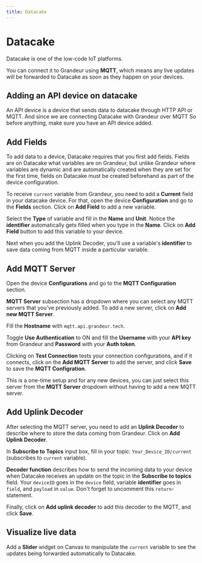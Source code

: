 ```yaml
---
title: Datacake
---
```


# Datacake

Datacake is one of the low-code IoT platforms.

You can connect it to Grandeur using **MQTT**, which means any live updates will be forwarded to Datacake as soon as they happen on your devices.

## Adding an API device on datacake

An API device is a device that sends data to datacake through HTTP API or MQTT. And since we are connecting Datacake with Grandeur over MQTT So before anything, make sure you have an API device added.

<ReactPlayer playing controls volume={0} width={832} height={468} url="/demos/datacake/datacake-add-device.webm" />

## Add Fields

To add data to a device, Datacake requires that you first add fields. Fields are on Datacake what variables are on Grandeur, but unlike Grandeur where variables are dynamic and are automatically created when they are set for the first time, fields on Datacake must be created beforehand as part of the device configuration.

To receive `current` variable from Grandeur, you need to add a **Current** field in your datacake device. For that, open the device **Configuration** and go to the **Fields** section. Click on **Add Field** to add a new variable.

Select the **Type** of variable and fill in the **Name** and **Unit**. Notice the **identifier** automatically gets filled when you type in the **Name**. Click on **Add Field** button to add this variable to your device.

<ReactPlayer playing controls volume={0} width={832} height={468} url="/demos/datacake/datacake-add-field.webm" />

Next when you add the Uplink Decoder, you'll use a variable's **identifier** to save data coming from MQTT inside a particular variable.

## Add MQTT Server

Open the device **Configurations** and go to the **MQTT Configuration** section.

**MQTT Server** subsection has a dropdown where you can select any MQTT servers that you've previously added. To add a new server, click on **Add new MQTT Server**.

Fill the **Hostname** with `mqtt.api.grandeur.tech`.

Toggle **Use Authentication** to ON and fill the **Username** with your **API key** from Grandeur and **Password** with your **Auth token**.

Clicking on **Test Connection** tests your connection configurations, and if it connects, click on the **Add MQTT Server** to add the server, and click **Save** to save the **MQTT Configration**.

<ReactPlayer playing controls volume={0} width={832} height={468} url="/demos/datacake/datacake-add-mqtt-server.webm" />

This is a one-time setup and for any new devices, you can just select this server from the **MQTT Server** dropdown without having to add a new MQTT server.

## Add Uplink Decoder

After selecting the MQTT server, you need to add an **Uplink Decoder** to describe where to store the data coming from Grandeur. Click on **Add Uplink Decoder**.

In **Subscribe to Topics** input box, fill in your topic: `Your_Device_ID/current` (subscribes to `current` variable).

**Decoder function** describes how to send the incoming data to your device when Datacake receives an update on the topic in the **Subscribe to topics** field. Your `deviceID` goes in the `device` field, variable **identifier** goes in `field`, and `payload` in `value`. Don't forget to uncomment this `return`-statement.

Finally, click on **Add uplink decoder** to add this decoder to the MQTT, and click **Save**.

<ReactPlayer playing controls volume={0} width={832} height={468} url="/demos/datacake/datacake-add-uplink-decoder.webm" />

## Visualize live data

Add a **Slider** widget on Canvas to manipulate the `current` variable to see the updates being forwarded automatically to Datacake.

<ReactPlayer playing controls volume={0} width={832} height={468} url="/demos/datacake/datacake-final-demo.webm" />
